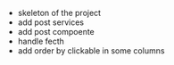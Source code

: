 - skeleton of the project
- add post services
- add post compoente
- handle fecth
- add order by clickable in some columns


